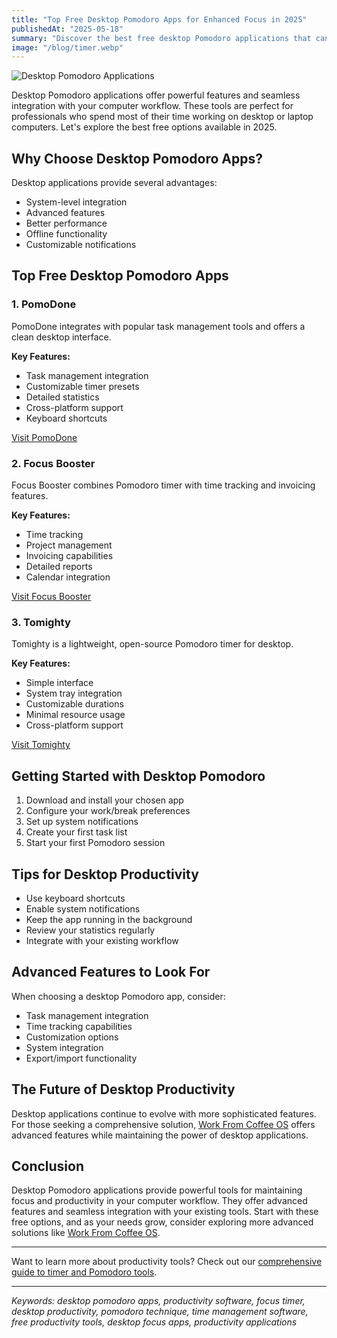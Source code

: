 ```yaml
---
title: "Top Free Desktop Pomodoro Apps for Enhanced Focus in 2025"
publishedAt: "2025-05-18"
summary: "Discover the best free desktop Pomodoro applications that can help you maintain focus and productivity on your computer. Learn about their features, benefits, and how to choose the right one for your workflow."
image: "/blog/timer.webp"
---
```


<Image
  src="/blog/timer.webp"
  alt="Desktop Pomodoro Applications"
  width={1000}
  height={1000}
/>

Desktop Pomodoro applications offer powerful features and seamless integration with your computer workflow. These tools are perfect for professionals who spend most of their time working on desktop or laptop computers. Let's explore the best free options available in 2025.

## Why Choose Desktop Pomodoro Apps?

Desktop applications provide several advantages:

- System-level integration
- Advanced features
- Better performance
- Offline functionality
- Customizable notifications

## Top Free Desktop Pomodoro Apps

### 1. PomoDone

PomoDone integrates with popular task management tools and offers a clean desktop interface.

**Key Features:**

- Task management integration
- Customizable timer presets
- Detailed statistics
- Cross-platform support
- Keyboard shortcuts

[Visit PomoDone](https://pomodoneapp.com)

### 2. Focus Booster

Focus Booster combines Pomodoro timer with time tracking and invoicing features.

**Key Features:**

- Time tracking
- Project management
- Invoicing capabilities
- Detailed reports
- Calendar integration

[Visit Focus Booster](https://www.focusboosterapp.com)

### 3. Tomighty

Tomighty is a lightweight, open-source Pomodoro timer for desktop.

**Key Features:**

- Simple interface
- System tray integration
- Customizable durations
- Minimal resource usage
- Cross-platform support

[Visit Tomighty](https://tomighty.github.io)

## Getting Started with Desktop Pomodoro

1. Download and install your chosen app
2. Configure your work/break preferences
3. Set up system notifications
4. Create your first task list
5. Start your first Pomodoro session

## Tips for Desktop Productivity

- Use keyboard shortcuts
- Enable system notifications
- Keep the app running in the background
- Review your statistics regularly
- Integrate with your existing workflow

## Advanced Features to Look For

When choosing a desktop Pomodoro app, consider:

- Task management integration
- Time tracking capabilities
- Customization options
- System integration
- Export/import functionality

## The Future of Desktop Productivity

Desktop applications continue to evolve with more sophisticated features. For those seeking a comprehensive solution, [Work From Coffee OS](/blog/post/wfcos-timer-feature-deep-dive) offers advanced features while maintaining the power of desktop applications.

## Conclusion

Desktop Pomodoro applications provide powerful tools for maintaining focus and productivity in your computer workflow. They offer advanced features and seamless integration with your existing tools. Start with these free options, and as your needs grow, consider exploring more advanced solutions like [Work From Coffee OS](/).

---

Want to learn more about productivity tools? Check out our [comprehensive guide to timer and Pomodoro tools](/blog/post/free-timer-pomodoro-tools-productivity).

---

_Keywords: desktop pomodoro apps, productivity software, focus timer, desktop productivity, pomodoro technique, time management software, free productivity tools, desktop focus apps, productivity applications_
